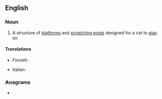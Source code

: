 ==English==

===Noun===
{{wikipedia}}
{{en-noun}}

# A structure of [[platform]]s and [[scratching post]]s designed for a cat to [[play]] on

====Translations====
{{trans-top|structure for a cat to play on}}
* Finnish: {{t|fi|raapimispuu}}
{{trans-mid}}
* Italian: {{t+|it|tiragraffi|m}}
{{trans-bottom}}

===Anagrams===
* {{anagrams|en|Racette}}